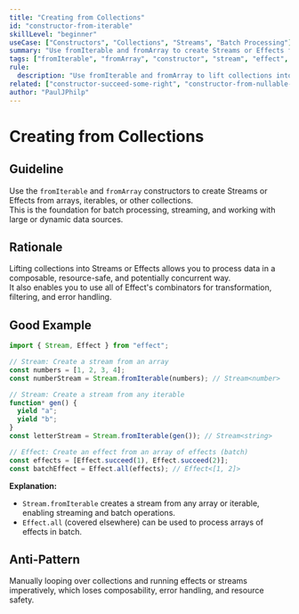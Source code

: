 ```yaml
---
title: "Creating from Collections"
id: "constructor-from-iterable"
skillLevel: "beginner"
useCase: ["Constructors", "Collections", "Streams", "Batch Processing"]
summary: "Use fromIterable and fromArray to create Streams or Effects from arrays, iterables, or other collections, enabling batch and streaming operations."
tags: ["fromIterable", "fromArray", "constructor", "stream", "effect", "collection", "batch"]
rule:
  description: "Use fromIterable and fromArray to lift collections into Streams or Effects for batch or streaming processing."
related: ["constructor-succeed-some-right", "constructor-from-nullable-option-either"]
author: "PaulJPhilp"
---
```


# Creating from Collections

## Guideline

Use the `fromIterable` and `fromArray` constructors to create Streams or Effects from arrays, iterables, or other collections.  
This is the foundation for batch processing, streaming, and working with large or dynamic data sources.

## Rationale

Lifting collections into Streams or Effects allows you to process data in a composable, resource-safe, and potentially concurrent way.  
It also enables you to use all of Effect's combinators for transformation, filtering, and error handling.

## Good Example

```typescript
import { Stream, Effect } from "effect";

// Stream: Create a stream from an array
const numbers = [1, 2, 3, 4];
const numberStream = Stream.fromIterable(numbers); // Stream<number>

// Stream: Create a stream from any iterable
function* gen() {
  yield "a";
  yield "b";
}
const letterStream = Stream.fromIterable(gen()); // Stream<string>

// Effect: Create an effect from an array of effects (batch)
const effects = [Effect.succeed(1), Effect.succeed(2)];
const batchEffect = Effect.all(effects); // Effect<[1, 2]>
```

**Explanation:**  
- `Stream.fromIterable` creates a stream from any array or iterable, enabling streaming and batch operations.
- `Effect.all` (covered elsewhere) can be used to process arrays of effects in batch.

## Anti-Pattern

Manually looping over collections and running effects or streams imperatively, which loses composability, error handling, and resource safety.